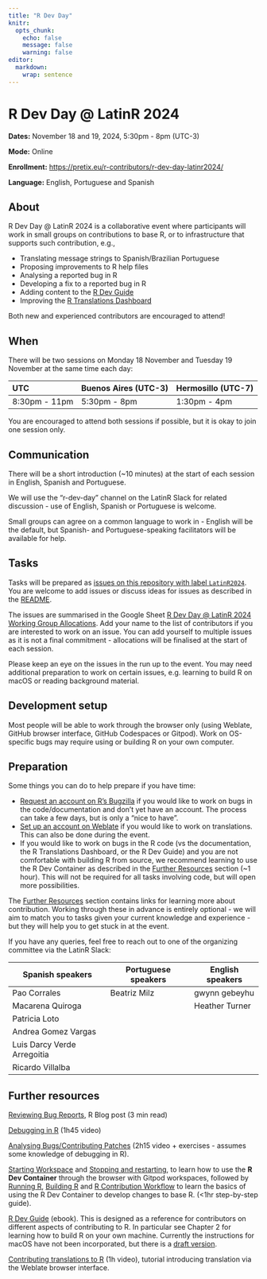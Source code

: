 ```yaml
---
title: "R Dev Day"
knitr:
  opts_chunk:
    echo: false
    message: false
    warning: false
editor: 
  markdown: 
    wrap: sentence
---
```


# R Dev Day \@ LatinR 2024

**Dates:** November 18 and 19, 2024, 5:30pm - 8pm (UTC-3)

**Mode:** Online

**Enrollment:** <https://pretix.eu/r-contributors/r-dev-day-latinr2024/>

**Language:** English, Portuguese and Spanish

## About

R Dev Day \@ LatinR 2024 is a collaborative event where participants will work in small groups on contributions to base R, or to infrastructure that supports such contribution, e.g.,

-   Translating message strings to Spanish/Brazilian Portuguese
-   Proposing improvements to R help files
-   Analysing a reported bug in R
-   Developing a fix to a reported bug in R
-   Adding content to the [R Dev Guide](https://contributor.r-project.org/rdevguide/)
-   Improving the [R Translations Dashboard](https://contributor.r-project.org/translations-dashboard/)

Both new and experienced contributors are encouraged to attend!

## When

There will be two sessions on Monday 18 November and Tuesday 19 November at the same time each day:

| UTC           | Buenos Aires (UTC-3) | Hermosillo (UTC-7) |
|:--------------|:---------------------|:-------------------|
| 8:30pm - 11pm | 5:30pm - 8pm         | 1:30pm - 4pm       |

You are encouraged to attend both sessions if possible, but it is okay to join one session only.

## Communication

There will be a short introduction (\~10 minutes) at the start of each session in English, Spanish and Portuguese.

We will use the "r-dev-day" channel on the LatinR Slack for related discussion - use of English, Spanish or Portuguese is welcome.

Small groups can agree on a common language to work in - English will be the default, but Spanish- and Portuguese-speaking facilitators will be available for help.

## Tasks

Tasks will be prepared as [issues on this repository with label `LatinR2024`](https://github.com/r-devel/r-dev-day/issues?q=is%3Aissue+is%3Aopen+label%3ALatinR2024).
You are welcome to add issues or discuss ideas for issues as described in the [README](https://github.com/r-devel/r-dev-day/blob/main/README.md).

The issues are summarised in the Google Sheet [R Dev Day \@ LatinR 2024 Working Group Allocations](https://docs.google.com/spreadsheets/d/1Nuwusm7Xgwpw54KZnnrnNVT9vPkOk2qmromBEbYNHnU/edit).
Add your name to the list of contributors if you are interested to work on an issue.
You can add yourself to multiple issues as it is not a final commitment - allocations will be finalised at the start of each session.

Please keep an eye on the issues in the run up to the event.
You may need additional preparation to work on certain issues, e.g. learning to build R on macOS or reading background material.

## Development setup

Most people will be able to work through the browser only (using Weblate, GitHub browser interface, GitHub Codespaces or Gitpod).
Work on OS-specific bugs may require using or building R on your own computer.

## Preparation

Some things you can do to help prepare if you have time:

-   [Request an account on R's Bugzilla](https://contributor.r-project.org/rdevguide/IssueTrack.html#bugzilla-account) if you would like to work on bugs in the code/documentation and don't yet have an account. The process can take a few days, but is only a "nice to have".
-   [Set up an account on Weblate](https://translate.rx.studio/projects/r-project/) if you would like to work on translations. This can also be done during the event.
-   If you would like to work on bugs in the R code (vs the documentation, the R Translations Dashboard, or the R Dev Guide) and you are not comfortable with building R from source, we recommend learning to use the R Dev Container as described in the [Further Resources](#further-resources) section (\~1 hour). This will not be required for all tasks involving code, but will open more possibilities.

The [Further Resources](#further-resources) section contains links for learning more about contribution.
Working through these in advance is entirely optional - we will aim to match you to tasks given your current knowledge and experience - but they will help you to get stuck in at the event.

If you have any queries, feel free to reach out to one of the organizing committee via the LatinR Slack:

| Spanish speakers            | Portuguese speakers | English speakers |
|-----------------------------|---------------------|------------------|
| Pao Corrales                | Beatriz Milz        | gwynn gebeyhu    |
| Macarena Quiroga            |                     | Heather Turner   |
| Patricia Loto               |                     |                  |
| Andrea Gomez Vargas         |                     |                  |
| Luis Darcy Verde Arregoitia |                     |                  |
| Ricardo Villalba            |                     |                  |

## Further resources {#further-resources}

[Reviewing Bug Reports](https://blog.r-project.org/2019/10/09/r-can-use-your-help-reviewing-bug-reports/index.html), R Blog post (3 min read)

[Debugging in R](https://youtu.be/31kl3Y0MUWc) (1h45 video)

[Analysing Bugs/Contributing Patches](https://contributor.r-project.org/tutorials/contributing-to-r/) (2h15 video + exercises - assumes some knowledge of debugging in R).

[Starting Workspace](https://contributor.r-project.org/r-dev-env/container_setup/gitpod_workspace/workspacestart/) and [Stopping and restarting](https://contributor.r-project.org/r-dev-env/container_setup/gitpod_workspace/workspacestop_and_restart/), to learn how to use the **R Dev Container** through the browser with Gitpod workspaces, followed by [Running R](https://contributor.r-project.org/r-dev-env/tutorials/running_r/), [Building R](https://contributor.r-project.org/r-dev-env/tutorials/building_r/) and [R Contribution Workflow](https://contributor.r-project.org/r-dev-env/tutorials/contribution_workflow/) to learn the basics of using the R Dev Container to develop changes to base R.
(\<1hr step-by-step guide).

[R Dev Guide](https://contributor.r-project.org/rdevguide/) (ebook).
This is designed as a reference for contributors on different aspects of contributing to R.
In particular see Chapter 2 for learning how to build R on your own machine.
Currently the instructions for macOS have not been incorporated, but there is a [draft version](https://github.com/r-devel/rcwg/blob/main/working_documents/install_r_macos.md).

[Contributing translations to R](https://youtu.be/ABdyZW8yGS4) (1h video), tutorial introducing translation via the Weblate browser interface.
